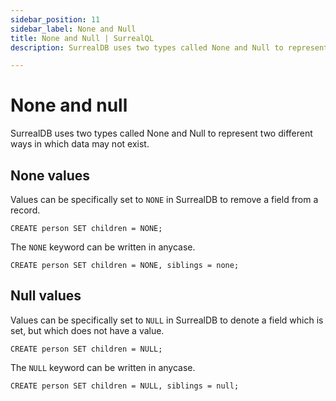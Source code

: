 ```yaml
---
sidebar_position: 11
sidebar_label: None and Null
title: None and Null | SurrealQL
description: SurrealDB uses two types called None and Null to represent two different ways in which data may not exist.

---
```


# None and null

SurrealDB uses two types called None and Null to represent two different ways in which data may not exist.

## None values
Values can be specifically set to `NONE` in SurrealDB to remove a field from a record.

```surql
CREATE person SET children = NONE;
```
The `NONE` keyword can be written in anycase.

```surql 
CREATE person SET children = NONE, siblings = none;
```

## Null values
Values can be specifically set to `NULL` in SurrealDB to denote a field which is set, but which does not have a value.

```surql
CREATE person SET children = NULL;
```
The `NULL` keyword can be written in anycase.

```surql
CREATE person SET children = NULL, siblings = null;
```


